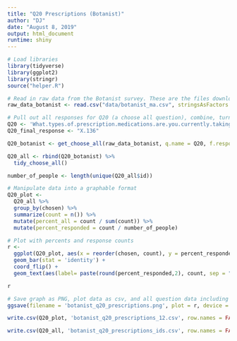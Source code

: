 ```yaml
---
title: "Q20 Prescriptions (Botanist)"
author: "DJ"
date: "August 8, 2019"
output: html_document
runtime: shiny
---
```


```r
# Load libraries
library(tidyverse)
library(ggplot2)
library(stringr)
source("helper.R")
```

```r
# Read in raw data from the Botanist survey. These are the files downloaded from survey monkey saved as a .csv
raw_data_botanist <- read.csv("data/botanist_ma.csv", stringsAsFactors = FALSE)
```

```r
# Pull out all responses for Q20 (a choose all question), combine, turn into a tidy data format for further processing then determine 'question n'
Q20 <- 'What.types.of.prescription.medications.are.you.currently.taking.for.the.health.conditions.and.symptoms.you.face...Please.select.all.that.apply.'
Q20_final_response <- "X.136"

Q20_botanist <- get_choose_all(raw_data_botanist, q.name = Q20, f.response = Q20_final_response)

Q20_all <- rbind(Q20_botanist) %>%
  tidy_choose_all()

number_of_people <- length(unique(Q20_all$id))
```

```r
# Manipulate data into a graphable format
Q20_plot <-
  Q20_all %>%
  group_by(chosen) %>%
  summarize(count = n()) %>%
  mutate(percent_all = count / sum(count)) %>%
  mutate(percent_responded = count / number_of_people)
```

```r
# Plot with percents and response counts
r <- 
  ggplot(Q20_plot, aes(x = reorder(chosen, count), y = percent_responded)) +
  geom_bar(stat = 'identity') +
  coord_flip() +
  geom_text(aes(label= paste(round(percent_responded,2), count, sep = "***")))

r
```

```r
# Save graph as PNG, plot data as csv, and all question data including response IDs as csv (save question n and N at end of plot file as "_x.x")
ggsave(filename = 'botanist_q20_prescriptions.png', plot = r, device = 'png')

write.csv(Q20_plot, 'botanist_q20_prescriptions_12.csv', row.names = FALSE)

write.csv(Q20_all, 'botanist_q20_prescriptions_ids.csv', row.names = FALSE)
```
